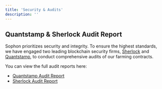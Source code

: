 ```yaml
---
title: 'Security & Audits'
description: ''
---
```


## Quantstamp & Sherlock Audit Report

Sophon prioritizes security and integrity. To ensure the highest standards, we have engaged two leading blockchain security firms, [Sherlock](https://www.sherlock.xyz/) and [Quantstamp](https://quantstamp.com/), to conduct comprehensive audits of our farming contracts.

You can view the full audit reports here:

- [Quantstamp Audit Report](https://github.com/sophon-org/farming-contracts/blob/main/audits/Quantstamp%20-%20Sophon%20Farming%20Final%20Report.pdf)
- [Sherlock Audit Report](https://github.com/sophon-org/farming-contracts/blob/main/audits/Sherlock%20-%20sophon-farming-contracts-audit-report-1718619027.pdf)
